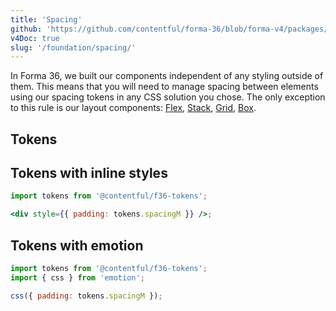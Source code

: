 ```yaml
---
title: 'Spacing'
github: 'https://github.com/contentful/forma-36/blob/forma-v4/packages/forma-36-website/src/content/foundation/spacing/index.mdx'
v4Doc: true
slug: '/foundation/spacing/'
---
```



In Forma 36, we built our components independent of any styling outside of them. This means that
you will need to manage spacing between elements using our spacing tokens in any CSS solution you chose.
The only exception to this rule is our layout components:
[Flex](/components/flex), [Stack](/components/stack), [Grid](/components/grid), [Box](/components/box).

## Tokens

<SpacingTokensTable />

## Tokens with inline styles

```jsx static=true
import tokens from '@contentful/f36-tokens';

<div style={{ padding: tokens.spacingM }} />;
```

## Tokens with emotion

```jsx static=true
import tokens from '@contentful/f36-tokens';
import { css } from 'emotion';

css({ padding: tokens.spacingM });
```
